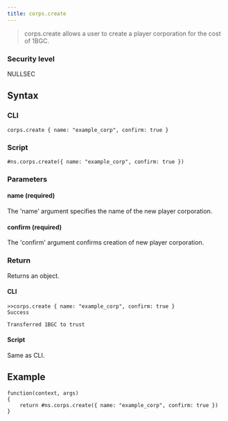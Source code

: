```yaml
---
title: corps.create
---
```


> corps.create allows a user to create a player corporation for the cost of 1BGC.

### Security level

NULLSEC

## Syntax

### CLI

```
corps.create { name: "example_corp", confirm: true }
```

### Script

```
#ns.corps.create({ name: "example_corp", confirm: true })
```

### Parameters

#### name (required)

The 'name' argument specifies the name of the new player corporation.

#### confirm (required)

The 'confirm' argument confirms creation of new player corporation.

### Return

Returns an object.

#### CLI

```
>>corps.create { name: "example_corp", confirm: true }
Success

Transferred 1BGC to trust
```

#### Script

Same as CLI.

## Example

```
function(context, args)
{
	return #ns.corps.create({ name: "example_corp", confirm: true })
}
```
